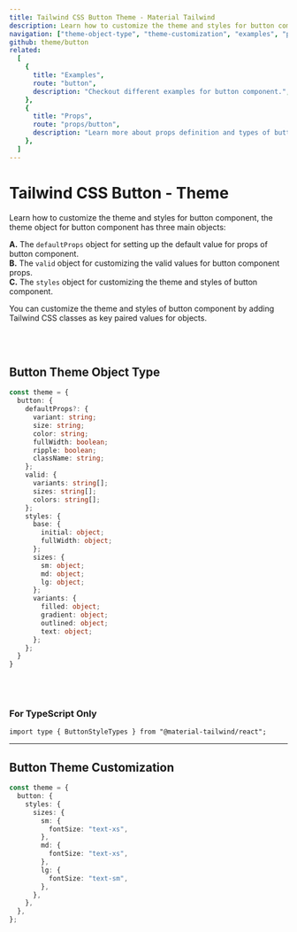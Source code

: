 ```yaml
---
title: Tailwind CSS Button Theme - Material Tailwind
description: Learn how to customize the theme and styles for button component.
navigation: ["theme-object-type", "theme-customization", "examples", "props"]
github: theme/button
related:
  [
    {
      title: "Examples",
      route: "button",
      description: "Checkout different examples for button component.",
    },
    {
      title: "Props",
      route: "props/button",
      description: "Learn more about props definition and types of button component.",
    },
  ]
---
```


# Tailwind CSS Button - Theme

Learn how to customize the theme and styles for button component, the theme object for button component has three main objects:

**A.** The <Code>defaultProps</Code> object for setting up the default value for props of button component.<br />
**B.** The <Code>valid</Code> object for customizing the valid values for button component props.<br />
**C.** The <Code>styles</Code> object for customizing the theme and styles of button component.<br />

You can customize the theme and styles of button component by adding Tailwind CSS classes as key paired values for objects.

<br />
<br />

## Button Theme Object Type

<span id="theme-object-type" className="scroll-mt-48" />

```ts
const theme = {
  button: {
    defaultProps?: {
      variant: string;
      size: string;
      color: string;
      fullWidth: boolean;
      ripple: boolean;
      className: string;
    };
    valid: {
      variants: string[];
      sizes: string[];
      colors: string[];
    };
    styles: {
      base: {
        initial: object;
        fullWidth: object;
      };
      sizes: {
        sm: object;
        md: object;
        lg: object;
      };
      variants: {
        filled: object;
        gradient: object;
        outlined: object;
        text: object;
      };
    };
  }
}
```

<br />
<br />

### For TypeScript Only

```tsx
import type { ButtonStyleTypes } from "@material-tailwind/react";
```

---

## Button Theme Customization

<span id="theme-customization" className="scroll-mt-48" />

```ts
const theme = {
  button: {
    styles: {
      sizes: {
        sm: {
          fontSize: "text-xs",
        },
        md: {
          fontSize: "text-xs",
        },
        lg: {
          fontSize: "text-sm",
        },
      },
    },
  },
};
```

<span id="examples" className="scroll-mt-48" />
<span id="props" className="scroll-mt-48" />
